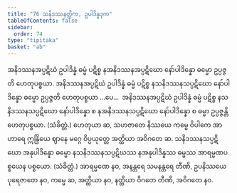 ```yaml
---
title: "76 သနိဒဿနတ္တိက, ဥပါဒိန္နဒုက"
tableOfContents: false
sidebar:
  order: 74
type: "tipitaka"
basket: "ab"
---
```



<DynamicBreadcrumb />

<Division number="124">

<Paragraph number="300">
အနိဒဿနအပ္ပဋိဃံ ဥပါဒိန္နံ ဓမ္မံ ပဋိစ္စ နအနိဒဿနအပ္ပဋိဃော နော်ပါဒိန္နော ဓမ္မော ဥပ္ပဇ္ဇတိ ဟေတုပစ္စယာ. အနိဒဿနအပ္ပဋိဃံ ဥပါဒိန္နံ ဓမ္မံ ပဋိစ္စ နသနိဒဿနသပ္ပဋိဃော နော်ပါဒိန္နော ဓမ္မော ဥပ္ပဇ္ဇတိ ဟေတုပစ္စယာ …ပေ…  အနိဒဿနအပ္ပဋိဃံ ဥပါဒိန္နံ ဓမ္မံ ပဋိစ္စ နသနိဒဿနသပ္ပဋိဃော နော်ပါဒိန္နော စ နအနိဒဿနသပ္ပဋိဃော နော်ပါဒိန္နော စ ဓမ္မာ ဥပ္ပဇ္ဇန္တိ ဟေတုပစ္စယာ. (သံခိတ္တံ.)
</Paragraph>

<Paragraph number="301">
ဟေတုယာ ဆ, သဟဇာတေ နိဿယေ ကမ္မေ ဝိပါကေ အာဟာရေ ဣန္ဒြိယေ ဈာနေ မဂ္ဂေ ဝိပ္ပယုတ္တေ အတ္ထိယာ အဝိဂတေ ဆ.
</Paragraph>

</Division>
<Division number="125">

<Paragraph number="302">
သနိဒဿနသပ္ပဋိဃော အနုပါဒိန္နော ဓမ္မော နသနိဒဿနသပ္ပဋိဃဿ နအနုပါဒိန္နဿ ဓမ္မဿ အာရမ္မဏပစ္စယေန ပစ္စယော. (သံခိတ္တံ.)
</Paragraph>

<Paragraph number="303">
အာရမ္မဏေ နဝ, အနန္တရေ သမနန္တရေ တီဏိ, ဥပနိဿယေ ပုရေဇာတေ နဝ, ကမ္မေ ဆ, အတ္ထိယာ နဝ, နတ္ထိယာ ဝိဂတေ တီဏိ, အဝိဂတေ နဝ.
</Paragraph>
</Division>